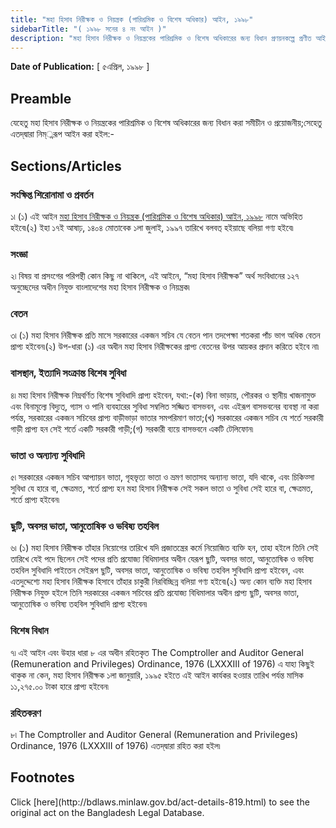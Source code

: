 ```yaml
---
title: "মহা হিসাব নিরীক্ষক ও নিয়ন্ত্রক (পারিশ্রমিক ও বিশেষ অধিকার) আইন, ১৯৯৮"
sidebarTitle: "( ১৯৯৮ সনের ৪ নং আইন )"
description: "মহা হিসাব নিরীক্ষক ও নিয়ন্ত্রকের পারিশ্রমিক ও বিশেষ অধিকারের জন্য বিধান প্রণয়নকল্পে প্রণীত আইন৷"
---
```


**Date of Publication:** [ ৫এপ্রিল, ১৯৯৮ ]

## Preamble

যেহেতু মহা হিসাব নিরীক্ষক ও নিয়ন্ত্রকের পারিশ্রমিক ও বিশেষ অধিকারের জন্য বিধান করা সমীচীন ও প্রয়োজনীয়;সেহেতু এতদ্‌দ্বারা নিম্্নরূপ আইন করা হইল:-

## Sections/Articles

### সংক্ষিপ্ত শিরোনামা ও প্রবর্তন

১৷ (১) এই আইন [মহা হিসাব নিরীক্ষক ও নিয়ন্ত্রক (পারিশ্রমিক ও বিশেষ অধিকার) আইন, ১৯৯৮](/laws/volume-31/act-819 "মহা হিসাব নিরীক্ষক ও নিয়ন্ত্রক (পারিশ্রমিক ও বিশেষ অধিকার) আইন, ১৯৯৮") নামে অভিহিত হইবে৷(২) ইহা ১৭ই আষাঢ়, ১৪০৪ মোতাবেক ১লা জুলাই, ১৯৯৭ তারিখে বলবত্ হইয়াছে বলিয়া গণ্য হইবে৷

### সংজ্ঞা

২৷ বিষয় বা প্রসংগের পরিপন্থী কোন কিছু না থাকিলে, এই আইনে, “মহা হিসাব নিরীক্ষক” অর্থ সংবিধানের ১২৭ অনুচ্ছেদের অধীন নিযুক্ত বাংলাদেশের মহা হিসাব নিরীক্ষক ও নিয়ন্ত্রক৷

### বেতন

৩৷ (১) মহা হিসাব নিরীক্ষক প্রতি মাসে সরকারের একজন সচিব যে বেতন পান তদপেক্ষা শতকরা পাঁচ ভাগ অধিক বেতন প্রাপ্য হইবেন৷(২) উপ-ধারা (১) এর অধীন মহা হিসাব নিরীক্ষকের প্রাপ্য বেতনের উপর আয়কর প্রদান করিতে হইবে না৷

### বাসস্থান, ইত্যাদি সংক্রান্ত বিশেষ সুবিধা

৪৷ মহা হিসাব নিরীক্ষক নিম্নবর্ণিত বিশেষ সুবিধাদি প্রাপ্য হইবেন, যথা:-(ক) বিনা ভাড়ায়, পৌরকর ও স্থানীয় খাজনামুক্ত এবং বিনামূল্যে বিদ্যুত্, গ্যাস ও পানি ব্যবহারের সুবিধা সম্বলিত সজ্জিত বাসভবন, এবং এইরূপ বাসভবনের ব্যবস্থা না করা পর্যন্ত, সরকারের একজন সচিবের প্রাপ্য বাড়ীভাড়া ভাতার সমপরিমাণ ভাতা;(খ) সরকারের একজন সচিব যে শর্তে সরকারী গাড়ী প্রাপ্য হন সেই শর্তে একটি সরকারী গাড়ী;(গ) সরকারী ব্যয়ে বাসভবনে একটি টেলিফোন৷

### ভাতা ও অন্যান্য সুবিধাদি

৫৷ সরকারের একজন সচিব আপ্যায়ন ভাতা, গৃহভৃত্য ভাতা ও ভ্রমণ ভাতাসহ অন্যান্য ভাতা, যদি থাকে, এবং চিকিত্সা সুবিধা যে হারে বা, ক্ষেত্রমত, শর্তে প্রাপ্য হন মহা হিসাব নিরীক্ষক সেই সকল ভাতা ও সুবিধা সেই হারে বা, ক্ষেত্রমত, শর্তে প্রাপ্য হইবেন৷

### ছুটি, অবসর ভাতা, আনুতোষিক ও ভবিষ্য তহবিল

৬৷ (১) মহা হিসাব নিরীক্ষক তাঁহার নিয়োগের তারিখে যদি প্রজাতন্ত্রের কর্মে নিয়োজিত ব্যক্তি হন, তাহা হইলে তিনি সেই তারিখে যেই পদে ছিলেন সেই পদের প্রতি প্রযোজ্য বিধিমালার অধীন যেরূপ ছুটি, অবসর ভাতা, আনুতোষিক ও ভবিষ্য তহবিল সুবিধাদি পাইতেন সেইরূপ ছুটি, অবসর ভাতা, আনুতোষিক ও ভবিষ্য তহবিল সুবিধাদি প্রাপ্য হইবেন, এবং এতদুদ্দেশ্যে মহা হিসাব নিরীক্ষক হিসাবে তাঁহার চাকুরী নিরবিচ্ছিন্ন বলিয়া গণ্য হইবে৷(২) অন্য কোন ব্যক্তি মহা হিসাব নিরীক্ষক নিযুক্ত হইলে তিনি সরকারের একজন সচিবের প্রতি প্রযোজ্য বিধিমালার অধীন প্রাপ্য ছুটি, অবসর ভাতা, আনুতোষিক ও ভবিষ্য তহবিল সুবিধাদি প্রাপ্য হইবেন৷

### বিশেষ বিধান

৭৷ এই আইন এবং উহার ধারা ৮ এর অধীন রহিতকৃত The Comptroller and Auditor General (Remuneration and Privileges) Ordinance, 1976 (LXXXIII of 1976) এ যাহা কিছুই থাকুক না কেন, মহা হিসাব নিরীক্ষক ১লা জানুয়ারি, ১৯৯৫ হইতে এই আইন কার্যকর হওয়ার তারিখ পর্যন্ত মাসিক ১১,২৭৫.০০ টাকা হারে প্রাপ্য হইবেন৷

### রহিতকরণ

৮৷ The Comptroller and Auditor General (Remuneration and Privileges) Ordinance, 1976 (LXXXIII of 1976) এতদ্‌দ্বারা রহিত করা হইল৷

## Footnotes

<Note>
  Click [here](http://bdlaws.minlaw.gov.bd/act-details-819.html) to see the original act on the Bangladesh Legal Database.
</Note>
